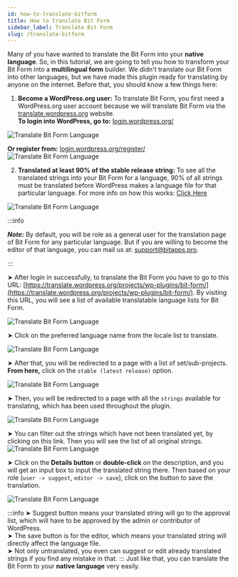 ```yaml
---
id: how-to-translate-bitform
title: How to translate Bit Form
sidebar_label: Translate Bit Form
slug: /translate-bitform
---
```


<!-- <Video youtube src="R2d0yfiWWEE" /> -->

Many of you have wanted to translate the Bit Form into your **native language**. So, in this tutorial, we are going to tell you how to transform your Bit Form into a **multilingual form** builder. We didn't translate our Bit Form into other languages, but we have made this plugin ready for translating by anyone on the internet. Before that, you should know a few things here:

1. **Become a WordPress.org user:** To translate Bit Form, you first need a WordPress.org user account because we will translate Bit Form via the [translate.wordpress.org](https://translate.wordpress.org/) website.<br/>**To login into WordPress, go to:** [login.wordpress.org/](https://login.wordpress.org/) 
  <Image src="Translate/wordpress-login" alt="Translate Bit Form Language" w="1020" h="300" />

  **Or register from:** [login.wordpress.org/register/](https://login.wordpress.org/register/)
  <Image src="Translate/wordpress-register" alt="Translate Bit Form Language" w="1020" h="300" />

2. **Translated at least 90% of the stable release string:** To see all the translated strings into your Bit Form for a language, 90% of all strings must be translated before WordPress makes a language file for that particular language. For more info on how this works: [Click Here](https://make.wordpress.org/meta/handbook/documentation/translations/)
  
  <Image src="Translate/wordpress-translation" alt="Translate Bit Form Language" w="1020" h="300" />

:::info

***Note:*** By default, you will be role as a general user for the translation page of Bit Form for any particular language. But if you are willing to become the editor of that language, you can mail us at: [support@bitapps.pro](mailto:support@bitapps.pro).

:::

➤ After login in successfully, to translate the Bit Form you have to go to this URL: [https://translate.wordpress.org/projects/wp-plugins/bit-form/](https://translate.wordpress.org/projects/wp-plugins/bit-form/). By visiting this URL, you will see a list of available translatable language lists for Bit Form.

  <Image src="Translate/language-list" alt="Translate Bit Form Language" w="1020" h="300" />

➤ Click on the preferred language name from the locale list to translate. 

  <Image src="Translate/preferred-language" alt="Translate Bit Form Language" w="1020" h="300" />

➤ After that, you will be redirected to a page with a list of set/sub-projects. **From here,** click on the `stable (latest release)` option.

  <Image src="Translate/stable-latest-release" alt="Translate Bit Form Language" w="1020" h="300" />

➤ Then, you will be redirected to a page with all the `strings` available for translating, which has been used throughout the plugin.

  <Image src="Translate/Strings" alt="Translate Bit Form Language" w="1020" h="300" />

➤ You can filter out the strings which have not been translated yet, by clicking on this link. Then you will see the list of all original strings.
  <Image src="Translate/untranslated" alt="Translate Bit Form Language" w="1020" h="300" />

➤ Click on the **Details button** or **double-click** on the description, and you will get an input box to input the translated string there. Then based on your role (`user -> suggest`, `editor -> save`), click on the button to save the translation.

  <Image src="Translate/Suggestion" alt="Translate Bit Form Language" w="1020" h="300" />

:::info
➤ Suggest button means your translated string will go to the approval list, which will have to be
approved by the admin or contributor of WordPress.<br/>
➤ The save button is for the editor, which means your translated string will directly affect the
language file.<br/>
➤ Not only untranslated, you even can suggest or edit already translated strings if you find any
mistake in that.
:::
Just like that, you can translate the Bit Form to your **native language** very easily.